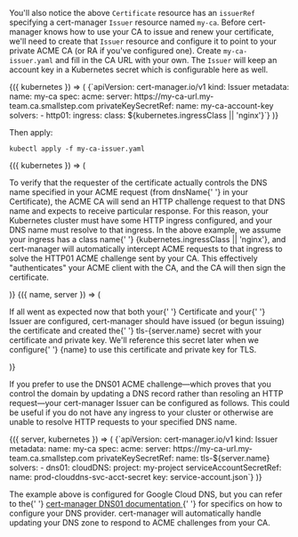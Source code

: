 You'll also notice the above `Certificate` resource has an `issuerRef`
specifying a cert-manager `Issuer` resource named `my-ca`.
Before cert-manager knows how to use your CA
to issue and renew your certificate, we'll need to create
that `Issuer` resource and configure it to point
to your private ACME CA (or RA if you've configured one).
Create `my-ca-issuer.yaml` and fill in the CA URL with your own.
The `Issuer` will keep an account key in a Kubernetes secret
which is configurable here as well.

<DocConfig>
  {({ kubernetes }) => (
    <CodeBlock autoCopy language="yaml">
      {`apiVersion: cert-manager.io/v1
kind: Issuer
metadata:
  name: my-ca
spec:
  acme:
    server: https://my-ca-url.my-team.ca.smallstep.com
    privateKeySecretRef:
      name: my-ca-account-key
    solvers:
    - http01:
        ingress:
          class: ${kubernetes.ingressClass || 'nginx'}`}
    </CodeBlock>
  )}
</DocConfig>

Then apply:

```shell
kubectl apply -f my-ca-issuer.yaml
```

<DocConfig>
  {({ kubernetes }) => (
    <p>
      To verify that the requester of the certificate actually controls the DNS
      name specified in your ACME request (from <inlineCode>dnsName</inlineCode>{' '}
      in your <inlineCode>Certificate</inlineCode>), the ACME CA will send an
      HTTP challenge request to that DNS name and expects to receive particular
      response. For this reason, your Kubernetes cluster must have some HTTP
      ingress configured, and your DNS name must resolve to that ingress. In the
      above example, we assume your ingress has a class name{' '}
      <inlineCode>{kubernetes.ingressClass || 'nginx'}</inlineCode>, and
      cert-manager will automatically intercept ACME requests to that ingress to
      solve the HTTP01 ACME challenge sent by your CA. This effectively
      "authenticates" your ACME client with the CA, and the CA will then sign
      the certificate.
    </p>
  )}
</DocConfig>

<DocConfig>
  {({ name, server }) => (
    <p>
      If all went as expected now that both your{' '}
      <inlineCode>Certificate</inlineCode> and your{' '}
      <inlineCode>Issuer</inlineCode> are configured, cert-manager should have
      issued (or begun issuing) the certificate and created the{' '}
      <inlineCode>tls-{server.name}</inlineCode> secret with your certificate
      and private key. We'll reference this secret later when we configure{' '}
      {name} to use this certificate and private key for TLS.
    </p>
  )}
</DocConfig>

<Aside>
<p>
  If you prefer to use the DNS01 ACME challenge—which proves that you control
  the domain by updating a DNS record rather than resoling an HTTP request—your
  cert-manager <inlineCode>Issuer</inlineCode> can be configured as follows.
  This could be useful if you do not have any ingress to your cluster or
  otherwise are unable to resolve HTTP requests to your specified DNS name.
</p>

<DocConfig>
  {({ server, kubernetes }) => (
    <CodeBlock autoCopy language="yaml">
      {`apiVersion: cert-manager.io/v1
kind: Issuer
metadata:
  name: my-ca
spec:
  acme:
    server: https://my-ca-url.my-team.ca.smallstep.com
    privateKeySecretRef:
      name: tls-${server.name}
    solvers:
    - dns01:
        cloudDNS:
          project: my-project
          serviceAccountSecretRef:
            name: prod-clouddns-svc-acct-secret
            key: service-account.json`}
    </CodeBlock>
  )}
</DocConfig>

<p>
  The example above is configured for Google Cloud DNS, but you can refer to the{' '}
  <a href="https://cert-manager.io/docs/configuration/acme/dns01/">
    cert-manager DNS01 documentation
  </a>{' '}
  for specifics on how to configure your DNS provider. cert-manager will
  automatically handle updating your DNS zone to respond to ACME challenges from
  your CA.
</p>
</Aside>
